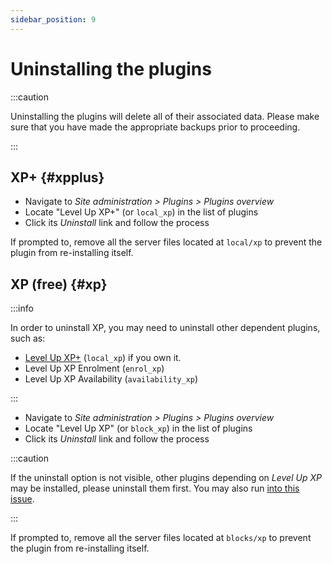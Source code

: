 ```yaml
---
sidebar_position: 9
---
```


# Uninstalling the plugins

:::caution

Uninstalling the plugins will delete all of their associated data. Please make sure that you have made the appropriate backups prior to proceeding.

:::

## XP+ {#xpplus}

- Navigate to _Site administration > Plugins > Plugins overview_
- Locate "Level Up XP+" (or `local_xp`) in the list of plugins
- Click its _Uninstall_ link and follow the process

If prompted to, remove all the server files located at `local/xp` to prevent the plugin from re-installing itself.

## XP (free) {#xp}

:::info

In order to uninstall XP, you may need to uninstall other dependent plugins, such as:

- [Level Up XP+](#xpplus) (`local_xp`) if you own it.
- Level Up XP Enrolment (`enrol_xp`)
- Level Up XP Availability (`availability_xp`)

:::

- Navigate to _Site administration > Plugins > Plugins overview_
- Locate "Level Up XP" (or `block_xp`) in the list of plugins
- Click its _Uninstall_ link and follow the process

:::caution

If the uninstall option is not visible, other plugins depending on _Level Up XP_ may be installed, please uninstall them first. You may also run [into this issue](/troubleshooting/block-cannot-be-deleted/index.mdx).

:::

If prompted to, remove all the server files located at `blocks/xp` to prevent the plugin from re-installing itself.
